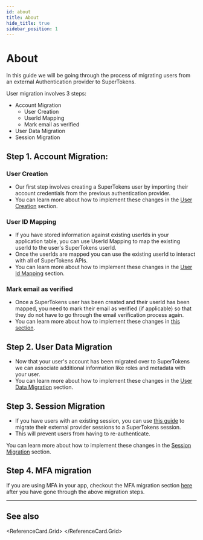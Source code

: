 ```yaml
---
id: about
title: About
hide_title: true
sidebar_position: 1
---
```


# About

In this guide we will be going through the process of migrating users from an external Authentication provider to SuperTokens.

User migration involves 3 steps:

- Account Migration
  - User Creation
  - UserId Mapping
  - Mark email as verified
- User Data Migration
- Session Migration

## Step 1. Account Migration:

### User Creation
- Our first step involves creating a SuperTokens user by importing their account credentials from the previous authentication provider.
- You can learn more about how to implement these changes in the [User Creation](./account-creation/user-creation) section. 

### User ID Mapping
- If you have stored information against existing userIds in your application table, you can use UserId Mapping to map the existing userId to the user's SuperTokens userId.
- Once the userIds are mapped you can use the existing userId to interact with all of SuperTokens APIs.
- You can learn more about how to implement these changes in the [User Id Mapping](./account-creation/user-id-mapping) section.

### Mark email as verified
- Once a SuperTokens user has been created and their userId has been mapped, you need to mark their email as verified (if applicable) so that they do not have to go through the email verification process again.
- You can learn more about how to implement these changes in [this section](./account-creation/email-verification).

## Step 2. User Data Migration
- Now that your user's account has been migrated over to SuperTokens we can associate additional information like roles and metadata with your user.
- You can learn more about how to implement these changes in the [User Data Migration](./data-migration) section.

## Step 3. Session Migration

- If you have users with an existing session, you can use [this guide](./session-migration) to migrate their external provider sessions to a SuperTokens session.
- This will prevent users from having to re-authenticate.

You can learn more about how to implement these changes in the [Session Migration](./session-migration) section.

## Step 4. MFA migration
If you are using MFA in your app, checkout the MFA migration section [here](/docs/additional-verification/mfa/migration/legacy-to-new) after you have gone through the above migration steps.

---

## See also

<ReferenceCard.Grid>
  <ReferenceCard href="/docs/migration/overview" label="Migration overview" />
  <ReferenceCard href="/docs/migration/account-migration" label="Account migration" />
  <ReferenceCard href="/docs/migration/session-migration" label="Session migration" />
  <ReferenceCard href="/docs/additional-verification/mfa/migration/legacy-to-new" label="MFA migration" />
  <ReferenceCard href="/docs/migration/legacy/data-migration" label="User data migration" />
</ReferenceCard.Grid>
